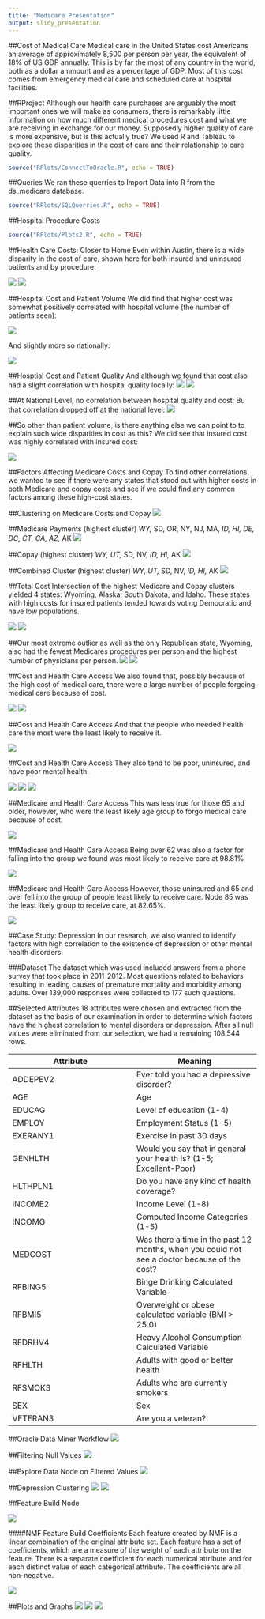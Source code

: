 ```yaml
---
title: "Medicare Presentation"
output: slidy_presentation
---
```

##Cost of Medical Care
Medical care in the United States cost Americans an average of approximately 8,500 per person per year, the equivalent of 18% of US GDP annually.  This is by far the most of any country in the world, both as a dollar ammount and as a percentage of GDP.  Most of this cost comes from emergency medical care and scheduled care at hospital facilities.

##RProject
Although our health care purchases are arguably the most important ones we will make as consumers, there is remarkably little information on how much different medical procedures cost and what we are receiving in exchange for our money.  Supposedly higher quality of care is more expensive, but is this actually true?  We used R and Tableau to explore these disparities in the cost of care and their relationship to care quality.

```r
source("RPlots/ConnectToOracle.R", echo = TRUE)
```

##Queries 
We ran these querries to Import Data into R from the ds_medicare database.
```r
source("RPlots/SQLQuerries.R", echo = TRUE)
```

##Hospital Procedure Costs
```r
source("RPlots/Plots2.R", echo = TRUE)
```

##Health Care Costs: Closer to Home
Even within Austin, there is a wide disparity in the cost of care, shown here for both insured and uninsured patients and by procedure:

![](Screenshots/Inpatient-Insured.jpg)
![](Screenshots/Inpatient-Uninsured.jpg)

##Hospital Cost and Patient Volume
We did find that higher cost was somewhat positively correlated with hospital volume (the number of patients seen):

![](Screenshots/VolumeAndCost.jpg)

And slightly more so nationally:

![](Screenshots/VolumeVSCostTexas.jpg)

##Hosptial Cost and Patient Quality
And although we found that cost also had a slight correlation with hospital quality locally:
![](Screenshots/AustinCopayRating.jpg)
![](Screenshots/TotalInsuredVSQuality.jpg)

##At National Level, no correlation between hospital quality and cost:
Bu that correlation dropped off at the national level:
![](Screenshots/TotalInsuredVSQualityNational.jpg)

##So other than patient volume, is there anything else we can point to to explain such wide disparities in cost as this?
We did see that insured cost was highly correlated with insured cost:

![](Screenshots/UninsuredVSInsured.jpg)


##Factors Affecting Medicare Costs and Copay
To find other correlations, we wanted to see if there were any states that stood out with higher costs in both Medicare and copay costs and see if we could find any common factors among these high-cost states.

##Clustering on Medicare Costs and Copay
![](img/Pics/clusters.png)  

##Medicare Payments (highest cluster)
*WY, *SD, OR, NY, NJ, MA, *ID, HI, DE, DC, CT, CA, AZ, *AK
![](img/Pics/Medicarecost.png)

##Copay (highest cluster)
*WY, UT, *SD, NV, *ID, HI, *AK
![](img/Pics/Copaycost.png)

##Combined Cluster (highest cluster)
*WY, UT, *SD, NV, *ID, HI, *AK
![](img/Pics/combinedcluster.png)

##Total Cost
Intersection of the highest Medicare and Copay clusters yielded 4 states: Wyoming, Alaska, South Dakota, and Idaho.  These states with high costs for insured patients tended towards voting Democratic and have low populations. 

![](Screenshots/Population.jpg)
![](img/pics/pres.png)

##Our most extreme outlier as well as the only Republican state, Wyoming, also had the fewest Medicares procedures per person and the highest number of physicians per person.
![](Screenshots/procedures:population.png)
![](Screenshots/drs:person.png)

##Cost and Health Care Access
We also found that, possibly because of the high cost of medical care, there were a large number of people forgoing medical care because of cost.

![](Screenshots/ForgoCare2.jpg)
![](Screenshots/ForgoCare.jpg)

##Cost and Health Care Access
And that the people who needed health care the most were the least likely to receive it.

![](Screenshots/ForgoHealth.jpg)

##Cost and Health Care Access
They also tend to be poor, uninsured, and have poor mental health.

![](Screenshots/ForgoIncome.jpg)
![](Screenshots/ForgoInsured.jpg)
![](Screenshots/ForgoMental.jpg)

##Medicare and Health Care Access
This was less true for those 65 and older, however, who were the least likely age group to forgo medical care because of cost. 

![](Screenshots/ForgoAge.jpg)

##Medicare and Health Care Access
Being over 62 was also a factor for falling into the group we found was most likely to receive care at 98.81%

![](Screenshots/MostLikely.png)

##Medicare and Health Care Access
However, those uninsured and 65 and over fell into the group of people least likely to receive care.
Node 85 was the least likely group to receive care, at 82.65%.

![](Screenshots/LeastLikely.png)

##Case Study: Depression
In our research, we also wanted to identify factors with high correlation to the existence of depression or other mental health disorders.

###Dataset
The dataset which was used included answers from a phone survey that took place in 2011-2012. Most questions related to behaviors resulting in leading causes of premature mortality and morbidity among adults. Over 139,000 responses were collected to 177 such questions. 

##Selected Attributes
18 attributes were chosen and extracted from the dataset as the basis of our examination in order to determine which factors have the highest correlation to mental disorders or depression. After all null values were eliminated from our selection, we had a remaining 108.544 rows.

| Attribute  | Meaning |
| ------------- | ------------- |
| ADDEPEV2  | Ever told you had a depressive disorder?  |
| AGE  | Age  |
| EDUCAG  | Level of education (1-4)  |
| EMPLOY  | Employment Status (1-5)  |
| EXERANY1  | Exercise in past 30 days |
| GENHLTH  | Would you say that in general your health is? (1-5; Excellent-Poor)  |
| HLTHPLN1  | Do you have any kind of health coverage?  |
| INCOME2  | Income Level (1-8) |
| INCOMG  | Computed Income Categories (1-5) |
| MEDCOST  | Was there a time in the past 12 months, when you could not see a doctor because of the cost?  |
| RFBING5  | Binge Drinking Calculated Variable  |
| RFBMI5  | Overweight or obese calculated variable (BMI > 25.0)  |
| RFDRHV4  | Heavy Alcohol Consumption Calculated Variable  |
| RFHLTH  | Adults with good or better health  |
| RFSMOK3  | Adults who are currently smokers  |
| SEX  | Sex  |
| VETERAN3  | Are you a veteran? |

##Oracle Data Miner Workflow
![](img/dataMinerWorkflow.png)

##Filtering Null Values
![](img/depFilterNull.png)

##Explore Data Node on Filtered Values
![](img/depFilteredExploreData.png)

##Depression Clustering
![](img/depClusterBuild.png)
![](img/depClusterInputs.png)

##Feature Build Node

![](img/depFeatureBuild.png)

####NMF Feature Build Coefficients
Each feature created by NMF is a linear combination of the original attribute set. Each 
feature has a set of coefficients, which are a measure of the weight of each attribute on 
the feature. There is a separate coefficient for each numerical attribute and for each 
distinct value of each categorical attribute. The coefficients are all non-negative.

![](img/depFeatureResultsNMF.png)

##Plots and Graphs
![](img/extendedDepression.jpg)
![](img/ageEducationSex.jpg)
![](img/veteransSmokersBMI.jpg)
